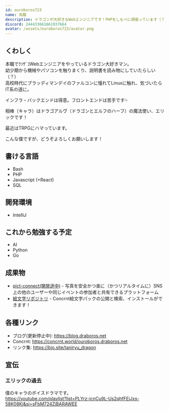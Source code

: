 ```yaml
---
id: ouroboros723
name: 烏龍
description: ドラゴンが大好きなWebエンジニアです！PHPをしもべに頑張っています（？）
discord: 244433661661937664
avatar: /assets/ouroboros723/avatar.png
---
```


## くわしく
本職でｸｿｻﾞｺWebエンジニアをやっているドラゴン大好きマン。  
幼少期から機械やパソコンを触りまくり、説明書を読み物にしていたらしい（？）  
高校時代にブラッディマンデイのファルコンに憧れてLinuxに触れ、気づいたらIT系の道に。

インフラ・バックエンドは得意。フロントエンドは苦手です💦

相棒（キャラ）はドラゴアルヴ（ドラゴンとエルフのハーフ）の魔法使い、エリックです！

最近はTRPGにハマっています。

こんな僕ですが、どうぞよろしくお願いします！

## 書ける言語
- Bash
- PHP
- Javascript (+React)
- SQL

## 開発環境
- IntelliJ

## これから勉強する予定
- AI
- Python
- Go

## 成果物
- [pict-connect(開発途中)](https://github.com/ouroboros723/pict-connect) - 写真を安全かつ楽に（かつリアルタイムに）SNS上の他のユーザーや同じイベントの参加者と共有できるプラットフォーム
- [絵文字リポジトリ](https://emoji.ref.draboros.net) - Concrnt絵文字パックの公開と検索、インストールができます！

## 各種リンク
- ブログ(更新停止中): https://blog.draboros.net
- Concrnt: https://concrnt.world/ouroboros.draboros.net
- リンク集: https://bio.site/taniryu_dragon

## 宣伝
### エリックの過去
僕のキャラのボイスドラマです。  
https://youtube.com/playlist?list=PLYrz-icnCu9L-Us2qhfFEjJxs-58K08Kj&si=sFbM724ZjBARAWEE
